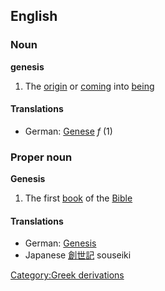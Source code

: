 {{Bible|1|Revelation|Exodus}}
==English==
===Noun===
'''genesis'''
#The [[origin]] or [[coming]] into [[being]]
====Translations====
*German: [[Genese]] ''f'' (1)
===Proper noun===
'''Genesis'''
#The first [[book]] of the [[Bible]]
====Translations====
*German: [[Genesis]]
*Japanese [[創]][[世]][[記]] souseiki 
[[Category:Greek derivations]]